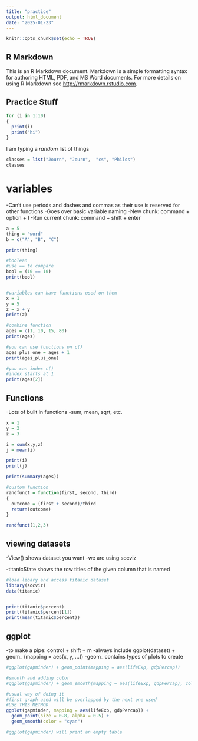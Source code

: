 ```yaml
---
title: "practice"
output: html_document
date: "2025-01-23"
---
```


```r
knitr::opts_chunk$set(echo = TRUE)
```

## R Markdown

This is an R Markdown document. Markdown is a simple formatting syntax for authoring HTML, PDF, and MS Word documents. For more details on using R Markdown see <http://rmarkdown.rstudio.com>.



## Practice Stuff
```r
for (i in 1:10) 
{
  print(i)
  print("hi")
}
```

I am typing a _random_ list of things 
```r
classes = list("Journ", "Journ",  "cs", "Philos")
classes
```

# variables
-Can't use periods and dashes and commas as their use is reserved for other functions
-Goes over basic variable naming
-New chunk: command + option + I
-Run current chunk: command + shift + enter
```r
a = 5
thing = "word"
b = c("A", "B", "C")

print(thing)

#boolean
#use == to compare
bool = (10 == 10)
print(bool)


#variables can have functions used on them
x = 1
y = 5
z = x + y
print(z)

#combine function
ages = c(1, 10, 15, 80)
print(ages)

#you can use functions on c()
ages_plus_one = ages + 1
print(ages_plus_one)

#you can index c()
#index starts at 1 
print(ages[2])
```
## Functions
-Lots of built in functions
-sum, mean, sqrt, etc.
```r
x = 1
y = 2
z = 3

i = sum(x,y,z)
j = mean(i)

print(i)
print(j)

print(summary(ages))

#custom function
randfunct = function(first, second, third)
{
  outcome = (first + second)/third
  return(outcome)
}

randfunct(1,2,3)
```
## viewing datasets
-View() shows dataset you want
-we are using socviz

-titanic$fate shows the row titles of the given column that is named
```r
#load libary and access titanic dataset
library(socviz)
data(titanic)


print(titanic$percent)
print(titanic$percent[1])
print(mean(titanic$percent))
```
## ggplot
-to make a pipe: control + shift + m
-always include ggplot(dataset) + geom_ (mapping = aes(x, y, ...))
-geom_ contains types of plots to create
```r
#ggplot(gapminder) + geom_point(mapping = aes(lifeExp, gdpPercap))

#smooth and adding color
#ggplot(gapminder) + geom_smooth(mapping = aes(lifeExp, gdpPercap), color = "cyan")

#usual way of doing it
#first graph used will be overlapped by the next one used
#USE THIS METHOD
ggplot(gapminder, mapping = aes(lifeExp, gdpPercap)) + 
  geom_point(size = 0.8, alpha = 0.5) +
  geom_smooth(color = "cyan")

#ggplot(gapminder) will print an empty table
```


